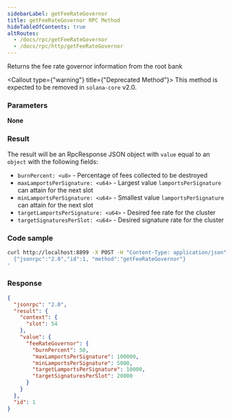```yaml
---
sidebarLabel: getFeeRateGovernor
title: getFeeRateGovernor RPC Method
hideTableOfContents: true
altRoutes:
  - /docs/rpc/getFeeRateGovernor
  - /docs/rpc/http/getFeeRateGovernor
---
```


Returns the fee rate governor information from the root bank

<Callout type={"warning"} title={"Deprecated Method"}>
  This method is expected to be removed in `solana-core` v2.0.
</Callout>

<DocSideBySide>

<DocLeftSide>

### Parameters

**None**

### Result

The result will be an RpcResponse JSON object with `value` equal to an `object`
with the following fields:

-   `burnPercent: <u8>` - Percentage of fees collected to be destroyed
-   `maxLamportsPerSignature: <u64>` - Largest value `lamportsPerSignature` can
    attain for the next slot
-   `minLamportsPerSignature: <u64>` - Smallest value `lamportsPerSignature` can
    attain for the next slot
-   `targetLamportsPerSignature: <u64>` - Desired fee rate for the cluster
-   `targetSignaturesPerSlot: <u64>` - Desired signature rate for the cluster

</DocLeftSide>

<DocRightSide>

### Code sample

```bash
curl http://localhost:8899 -X POST -H "Content-Type: application/json" -d '
  {"jsonrpc":"2.0","id":1, "method":"getFeeRateGovernor"}
'
```

### Response

```json
{
  "jsonrpc": "2.0",
  "result": {
    "context": {
      "slot": 54
    },
    "value": {
      "feeRateGovernor": {
        "burnPercent": 50,
        "maxLamportsPerSignature": 100000,
        "minLamportsPerSignature": 5000,
        "targetLamportsPerSignature": 10000,
        "targetSignaturesPerSlot": 20000
      }
    }
  },
  "id": 1
}
```

</DocRightSide>
</DocSideBySide>
